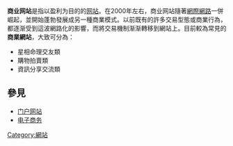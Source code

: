 <!--{{合併到|门户网站#相關}}-->

'''商业网站'''是指以盈利为目的的[[网站|网站]]。在2000年左右，商业网站隨著[[網際網路|網際網路]]一併崛起，並開始蓬勃發展成另一種商業模式。以前既有的許多交易型態或商業行為，都逐渐受到這波網路化的影響，而將交易機制渐渐轉移到網站上。目前較為常見的'''商業網站'''，大致可分為：

*星相命理交友類
*購物拍賣類
*資訊分享交流類

==參見==
*[[门户网站|门户网站]]
*[[电子商务|电子商务]]

[[Category:網站|Category:網站]]